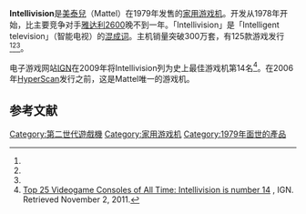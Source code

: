 {{NoteTA
| G1=Games
}}
{{Infobox CVG system
| title = Intellivision
| logo = File:Intellivision-logo.svg
| image = File:Intellivision-Console-Set.png
| manufacturer = [[美泰兒|美泰兒]]
| type = [[家用游戏机|家用游戏机]]
| generation = [[游戏机历史_(第二世代)|第二世代]]
| lifespan = 1979年（美国试发）<ref name="salesfigures" /><ref name="salesfigures2" /><ref name="timeline" /><br>1980年（北美）<ref name="salesfigures" /><ref name="salesfigures2" /><ref name="timeline" /><br>1982年（欧洲、日本）
| discontinued = 1984年1月<ref name="salesfigures" /><ref name="salesfigures2" /><ref name="timeline" /><ref>{{cite book |last=Forster |first=Winnie |authorlink=Winnie Forster |title=The encyclopedia of consoles, handhelds & home computers 1972–2005 |year=2005 |publisher=GAMEPLAN |isbn=3-00-015359-4|page=42}}</ref>
| CPU = [[General_Instrument_CP1600|GI CP1610]]
| media = [[ROM卡带|ROM卡带]]
| onlineservice = [[PlayCable|PlayCable]]
| unitssold = 300万<ref name="salesfigures">{{cite web |url=http://classicgaming.gamespy.com/View.php?view=ConsoleMuseum.Detail&id=17&game=9 |title=Mattel Intellivision — 1980–1984 |work=ClassicGaming |publisher=IGN |accessdate=2008-05-16 |deadurl=yes |archiveurl=https://web.archive.org/web/20131023194011/http://classicgaming.gamespy.com/View.php?view=ConsoleMuseum.Detail&id=17&game=9 |archivedate=2013-10-23 }}</ref><ref name="salesfigures2">{{cite web |url=http://www.intellivisionlives.com/bluesky/people/askhal/askhal.html#A1 |title=Ask Hal: Frequently Asked Questions to the Blue Sky Rangers |publisher=Intellivision Productions |accessdate=2008-11-03 |archive-date=2017-09-20 |archive-url=https://web.archive.org/web/20170920164043/http://www.intellivisionlives.com/bluesky/people/askhal/askhal.html#A1 |dead-url=no }}</ref><ref name="timeline">{{cite web |url=http://www.intellivisiongames.com/history.php |title=Timeline |publisher=Intellivision Productions |accessdate=2008-11-03 |archive-url=https://web.archive.org/web/20181009203003/http://www.intellivisiongames.com/history.php |archive-date=2018-10-09 |dead-url=yes }}</ref>
| topgame = [[棒球_(Intellivision)|美国职棒大联盟]]（100万）<ref name="salesfigures" />
| successor = [[HyperScan|HyperScan]]
}}

'''Intellivision'''是[[美泰兒|美泰兒]]（Mattel）在1979年发售的[[家用游戏机|家用游戏机]]。开发从1978年开始，比主要竞争对手[[雅达利2600|雅达利2600]]晚不到一年。「Intellivision」是「Intelligent television」（智能电视）的[[混成词|混成词]]。主机销量突破300万套，有125款游戏发行<ref name="salesfigures" /><ref name="salesfigures2" /><ref name="timeline" />。

电子游戏网站[[IGN|IGN]]在2009年将Intellivision列为史上最佳游戏机第14名<ref>[http://www.ign.com/top-25-consoles/14.html Top 25 Videogame Consoles of All Time: Intellivision is number 14] {{Wayback|url=http://www.ign.com/top-25-consoles/14.html |date=20200125125828 }}, IGN. Retrieved November 2, 2011.</ref>。在2006年[[HyperScan|HyperScan]]发行之前，这是Mattel唯一的游戏机。

== 参考文献 ==
{{reflist}}

{{家用游戏机}}
{{第二世代遊戲機}}

[[Category:第二世代遊戲機|Category:第二世代遊戲機]]
[[Category:家用游戏机|Category:家用游戏机]]
[[Category:1979年面世的產品|Category:1979年面世的產品]]

{{videogame-hardware-stub}}